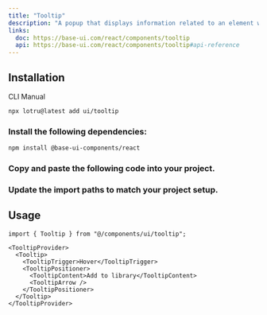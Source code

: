 ```yaml
---
title: "Tooltip"
description: "A popup that displays information related to an element when the element receives keyboard focus or the mouse hovers over it."
links:
  doc: https://base-ui.com/react/components/tooltip
  api: https://base-ui.com/react/components/tooltip#api-reference
---
```


<ComponentPreview id="examples/tooltip-01" />

## Installation

<Tabs defaultValue="cli">

<TabsList>
  <TabsTrigger value="cli">CLI</TabsTrigger>
  <TabsTrigger value="manual">Manual</TabsTrigger>
  <TabsIndicator />
</TabsList>

<TabsContent value="cli">

```bash
npx lotru@latest add ui/tooltip
```

</TabsContent>

<TabsContent value="manual">

<Steps>

### Install the following dependencies:

```bash
npm install @base-ui-components/react
```

### Copy and paste the following code into your project.

<ComponentSource id="ui/tooltip" />

### Update the import paths to match your project setup.

</Steps>

</TabsContent>

</Tabs>

## Usage

```tsx
import { Tooltip } from "@/components/ui/tooltip";
```

```tsx
<TooltipProvider>
  <Tooltip>
    <TooltipTrigger>Hover</TooltipTrigger>
    <TooltipPositioner>
      <TooltipContent>Add to library</TooltipContent>
      <TooltipArrow />
    </TooltipPositioner>
  </Tooltip>
</TooltipProvider>
```
